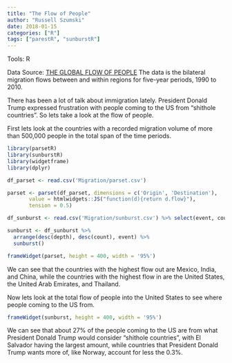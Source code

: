 ```yaml
---
title: "The Flow of People"
author: "Russell Szumski"
date: 2018-01-15
categories: ["R"]
tags: ["parestR", "sunburstR"]
---
```


Tools: R

Data Source: [THE GLOBAL FLOW OF PEOPLE](http://www.global-migration.info/) The data is the bilateral migration flows between and within regions for five-year periods, 1990 to 2010.

There has been a lot of talk about immigration lately. President Donald Trump expressed frustration with people coming to the US from "shithole countries". So lets take a look at the flow of people. 

First lets look at the countries with a recorded migration volume of more than 500,000 people in the total span of the time periods.
 
```r
library(parsetR)
library(sunburstR)
library(widgetframe)
library(dplyr)

df_parset <- read.csv('Migration/parset.csv')

parset <- parset(df_parset, dimensions = c('Origin', 'Destination'), 
       value = htmlwidgets::JS("function(d){return d.flow}"), 
       tension = 0.5)

df_sunburst <- read.csv('Migration/sunburst.csv') %>% select(event, count, depth) %>% mutate_if(is.factor, as.character)

sunburst <- df_sunburst %>%
  arrange(desc(depth), desc(count), event) %>%
  sunburst()

```


```r
frameWidget(parset, height = 400, width = '95%')
```

We can see that the countries with the highest flow out are Mexico, India, and China, while the countries with the highest flow in are the United States, the United Arab Emirates, and Thailand.  

Now lets look at the total flow of people into the United States to see where people coming to the US from. 

```r
frameWidget(sunburst, height = 400, width = '95%')
```

We can see that about 27% of the people coming to the US are from what President Donald Trump would consider "shithole countries", with El Salvador having the largest amount, while countries that President Donald Trump wants more of, like Norway, account for less the 0.3%.

